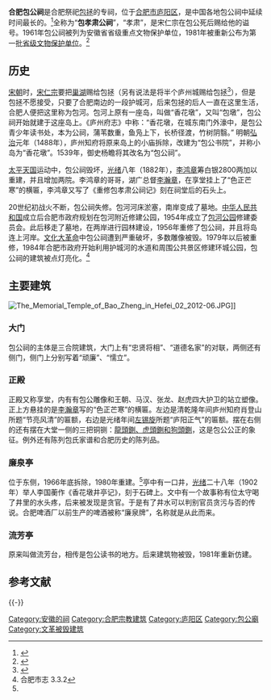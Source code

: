 {{coor icon|w=32px|31|51|29.19|N|117|17|07.18|E|5000}}
{{otheruses|subject=合肥市的包公祠|other=开封市的包公祠|包公祠 (开封)}}
{{文物保护单位
| 级别 = 省级
| 省区市 = 安徽省
| 图片 = [[File:The_Memorial_Temple_of_Bao_Zheng_in_Hefei_2012-06.JPG|220px]]<br><small>包公祠正殿内包拯像，2012年6月</small>
| 名称 = 包公祠
| 编号 = 1-66
| 分类 = 古建筑及历史纪念建筑物
| 时代 = [[清|清]]
| 所在 = [[合肥市|合肥市]][[庐阳区|庐阳区]]
| 登录 = 1961年公布<br>1981年9月重新公布
}}

'''合肥包公祠'''是合肥祭祀[[包拯|包拯]]的专祠，位于[[合肥市|合肥市]][[庐阳区|庐阳区]]，是中国各地包公祠中延续时间最长的。<ref>{{cite web| language =中文| publisher =合肥市旅游局| title =包 公祠| url =http://www.hefei.gov.cn/n1105/n235791/n237674/n239964/n240138/1122130.html| author =| date =2006-06-27| accessdate =2010-03-18| deadurl =yes| archiveurl =https://archive.is/20120803165433/http://www.hefei.gov.cn/n1105/n235791/n237674/n239964/n240138/1122130.html| archivedate =2012-08-03}}</ref>全称为“'''包孝肃公祠'''”，“孝肃”，是宋仁宗在包公死后赐给他的谥号。1961年包公祠被列为安徽省省级重点文物保护单位，1981年被重新公布为第一批[[安徽省文物保护单位|省级文物保护单位]]。<ref>{{Cite web |url=http://www.ahwwj.com/resource.asp?id=8&title=%CA%A1%BC%B6%CE%C4%CE%EF%B1%A3%BB%A4%B5%A5%CE%BB |title=安徽省文物局 |access-date=2010-03-18 |archive-date=2007-02-22 |archive-url=https://web.archive.org/web/20070222234746/http://www.ahwwj.com/resource.asp?id=8&title=%CA%A1%BC%B6%CE%C4%CE%EF%B1%A3%BB%A4%B5%A5%CE%BB |dead-url=yes }}</ref>
==历史==
[[宋朝|宋朝]]时，[[宋仁宗|宋仁宗]]要把[[巢湖|巢湖]]赐给包拯（另有说法是将半个庐州城赐给包拯<ref>{{Cite web |url=http://www.ah.xinhuanet.com/tupian/2007-02/28/content_9378153.htm |title=包公祠 |accessdate=2010-03-18 |archive-date=2010-11-01 |archive-url=https://web.archive.org/web/20101101215520/http://www.ah.xinhuanet.com/tupian/2007-02/28/content_9378153.htm |dead-url=no }}</ref>），但是包拯不愿接受，只要了合肥南边的一段护城河，后来包拯的后人一直在这里生活，合肥人便把这里称为包河。包河上原有一座岛，叫做“香花墩”，又叫“包墩”，包公祠开始就建于这座岛上。《庐州府志》中称：“香花墩，在城东南门外濠中，是包公青少年读书处，本为公祠，蒲苇数重，鱼凫上下，长桥径渡，竹树阴翳。” 明朝[[弘治|弘治]]元年（1488年），庐州知府将原来岛上的小庙拆除，改建为“包公书院”，并称小岛为“香花墩”。1539年，御史杨瞻将其改名为“包公祠”。

[[太平天国|太平天国]]运动中，包公祠毁坏，[[光绪|光绪]]八年（1882年），[[李鸿章|李鸿章]]筹白银2800两加以重建，并且增加两院。李鸿章的哥哥，湖广总督[[李瀚章|李瀚章]]，在享堂挂上了“色正芒寒”的横匾，李鸿章又写了《重修包孝肃公祠记》刻在祠堂后的石头上。

20世纪初战火不断，包公祠失修。包河河床淤塞，南岸变成了墓地。[[中华人民共和国|中华人民共和国]]成立后合肥市政府规划在包河附近修建公园，1954年成立了[[包河公园|包河公园]]修建委员会。此后移走了墓地，在两岸进行园林建设，1956年重修了包公祠，并且将岛连上河岸。[[文化大革命|文化大革命]]中包公祠遭到严重破坏，多数雕像被毁。1979年以后被重修，1984年合肥市政府开始利用护城河的水道和周围公共景区修建环城公园，包公祠的建筑被点灯亮化。<ref name="hefeishizhi">合肥市志 3.3.2</ref>

==主要建筑==
[[File:The_Memorial_Temple_of_Bao_Zheng_in_Hefei_02_2012-06.JPG|thumb]]]]
===大门===
包公祠的主体是三合院建筑，大门上有“忠贤将相”、“道德名家”的对联，两侧还有侧门，侧门上分别写着“顽廉”、“懦立”。

===正殿===
正殿又称享堂，内有有包公雕像和王朝、马汉、张龙、赵虎四大护卫的站立塑像。正上方悬挂的是[[李瀚章|李瀚章]]写的“色正芒寒”的横匾。左边是清乾隆年间庐州知府肖登山所题“节亮风清”的匾额，右边是光绪年间[[左锡旋|左锡旋]]所题“庐阳正气”的匾额。摆在右侧的还有摆在大堂一侧的三把铜铡：[[傳說中包青天使用之刑具|龍頭鍘、虎頭鍘和狗頭鍘]]，这是包公公正的象征。例外还有陈列包氏家谱和合肥历史的陈列品。

===廉泉亭===
位于东侧，1966年底拆除，1980年重建。<ref name="hefeishizhi" />亭中有一口井，[[光绪|光绪]]二十八年（1902年）举人李国蘅作《香花墩井亭记》，刻于石碑上。文中有一个故事称有位太守喝了井里的水头疼，后来被发现是贪官。于是有了井水可以判别官员贪污与否的传说。合肥啤酒厂以前生产的啤酒被称“廉泉牌”，名称就是从此而来。

===流芳亭===
原来叫做流芳台，相传是包公读书的地方。后来建筑物被毁，1981年重新仿建。

==参考文献==
{{Reflist}}

{{-}}


{{DEFAULTSORT:B}}
{{合肥市境内的安徽省文物保护单位}}
{{合肥市文保单位}}
[[Category:安徽的祠|Category:安徽的祠]]
[[Category:合肥宗教建筑|Category:合肥宗教建筑]]
[[Category:庐阳区|Category:庐阳区]]
[[Category:包公廟|Category:包公廟]]
[[Category:文革被毁建筑|Category:文革被毁建筑]]